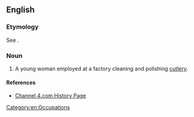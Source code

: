 ==English==

===Etymology===
See {{m|en|buff||to polish}}.

===Noun===
{{en-noun|head=[[buffer]] [[lass]]|buffer lasses}}

# {{lb|en|British|obsolete}} A young woman employed at a factory cleaning and polishing [[cutlery]].

====References====
* [http://www.channel4.com/history/microsites/W/worstjobs/victorian2.html#3 Channel 4.com History Page]

[[Category:en:Occupations]]